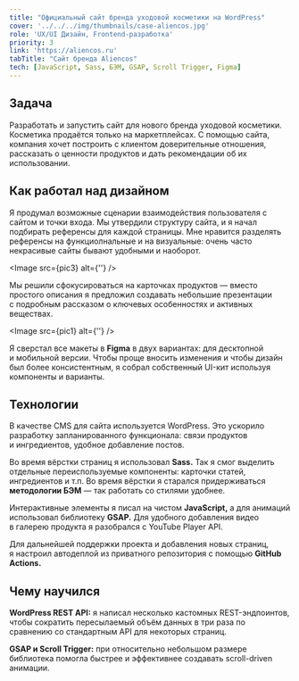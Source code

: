 ```yaml
---
title: "Официальный сайт бренда уходовой косметики на WordPress"
cover: '../../../img/thumbnails/case-aliencos.jpg'
role: 'UX/UI Дизайн, Frontend-разработка'
priority: 3
link: 'https://aliencos.ru'
tabTitle: "Сайт бренда Aliencos"
tech: [JavaScript, Sass, БЭМ, GSAP, Scroll Trigger, Figma]
---
```



## Задача

Разработать и запустить сайт для нового бренда уходовой косметики. Косметика продаётся только на маркетплейсах. С помощью сайта, компания хочет построить с клиентом доверительные отношения, рассказать о ценности продуктов и дать рекомендации об их использовании.

## Как работал над дизайном

Я продумал возможные сценарии взаимодействия пользователя с сайтом и точки входа. Мы утвердили структуру сайта, и я начал подбирать референсы для каждой страницы. Мне нравится разделять референсы на функциолнальные и на визуальные: очень часто некрасивые сайты бывают удобными и наоборот. 


<Image src={pic3} alt={''}  />

Мы решили сфокусироваться на карточках продуктов — вместо простого описания я предложил создавать небольшие презентации с подробным рассказом о ключевых особенностях и активных веществах.

<Image src={pic1} alt={''}  />

Я сверстал все макеты в **Figma** в двух вариантах: для десктопной и мобильной версии. Чтобы проще вносить изменения и чтобы дизайн был более консистентным, я собрал собственный UI-кит используя компоненты и варианты.


## Технологии

В качестве CMS для сайта используется WordPress. Это ускорило разработку запланированного функционала: связи продуктов и ингредиентов, удобное добавление постов.

Во время вёрстки страниц я использовал **Sass.** Так я смог выделить отдельные переиспользуемые компоненты: карточки статей, ингредиентов и т.п. Во время вёрстки я старался придерживаться **методологии БЭМ** — так работать со стилями удобнее.

Интерактивные элементы я писал на чистом **JavaScript,** а для анимаций использовал библиотеку **GSAP.** Для удобного добавления видео в галерею продукта я разобрался с YouTube Player API.

Для дальнейшей поддержки проекта и добавления новых страниц, я настроил автодеплой из приватного репозитория с помощью **GitHub Actions.**

## Чему научился

**WordPress REST API:** я написал несколько кастомных REST-эндпоинтов, чтобы сократить пересылаемый объём данных в три раза по сравнению со стандартным API для некоторых страниц. 

**GSAP и Scroll Trigger:** при относительно небольшом размере библиотека помогла быстрее и эффективнее создавать scroll-driven анимации.







